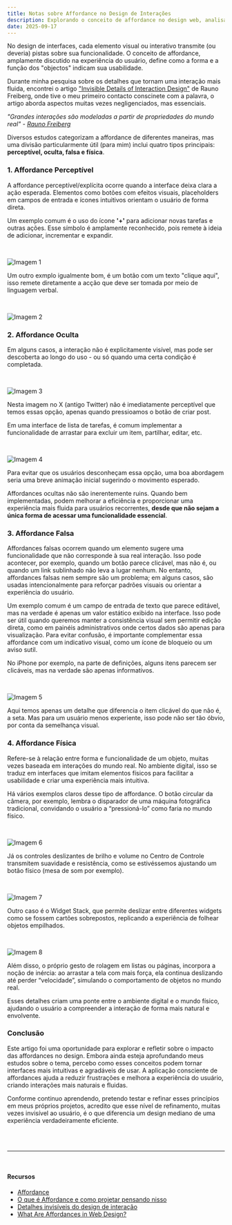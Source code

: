 ```yaml
---
title: Notas sobre Affordance no Design de Interações
description: Explorando o conceito de affordance no design web, analisando como diferentes tipos de affordances influenciam a interação do usuário
date: 2025-09-17
---
```


No design de interfaces, cada elemento visual ou interativo transmite (ou deveria) pistas sobre sua funcionalidade. O conceito de affordance, amplamente discutido na experiência do usuário, define como a forma e a função dos "objectos" indicam sua usabilidade. 

Durante minha pesquisa sobre os detalhes que tornam uma interação mais fluida, encontrei o artigo <a href="https://rauno.me/craft/interaction-design" className="border-b transition-all text-gray-500 duration-500 hover:border-gray-500" target="_blank">"Invisible Details of Interaction Design"</a> de Rauno Freiberg, onde tive o meu primeiro contacto conscinete com a palavra, o artigo aborda aspectos muitas vezes negligenciados, mas essenciais.

_"Grandes interações são modeladas a partir de propriedades do mundo real" - <a href="https://x.com/raunofreiberg" className="border-b transition-all text-gray-500 duration-500 hover:border-gray-500" target="_blank">Rauno Freiberg</a>_

Diversos estudos categorizam a affordance de diferentes maneiras, mas uma divisão particularmente útil (para mim) inclui quatro tipos principais: **perceptível, oculta, falsa e física**. 

### 1. Affordance Perceptível

A affordance perceptível/explícita ocorre quando a interface deixa clara a ação esperada. Elementos como botões com efeitos visuais, placeholders em campos de entrada e ícones intuitivos orientam o usuário de forma direta.

Um exemplo comum é o uso do ícone **'+'** para adicionar novas tarefas e outras ações. Esse símbolo é amplamente reconhecido, pois remete à ideia de adicionar, incrementar e expandir. 

<br />

<Image
  src="/images/blog/img-aff-1.png"
  alt="Imagem 1"
width={1440}
  height={960}
/>


Um outro exmplo igualmente bom, é um botão com um texto "clique aqui", isso remete diretamente a acção que deve ser tomada por meio de linguagem verbal. 

<br />

<Image
  src="/images/blog/img-aff-2.png"
  alt="Imagem 2"
width={1440}
  height={960}
/>

### 2. Affordance Oculta

Em alguns casos, a interação não é explicitamente visível, mas pode ser descoberta ao longo do uso - ou só quando uma certa condição é completada. 

<br />

<Image
  src="/images/blog/img-aff-3.png"
  alt="Imagem 3"
width={1440}
  height={960}
/>

Nesta imagem no X (antigo Twitter) não é imediatamente perceptível que temos essas opção, apenas quando pressioamos o botão de criar post. 

Em uma interface de lista de tarefas, é comum implementar a funcionalidade de arrastar para excluir um item, partilhar, editar, etc. 

<br />

<Image
  src="/images/blog/img-aff-4.png"
  alt="Imagem 4"
width={1440}
  height={960}
/>

Para evitar que os usuários desconheçam essa opção, uma boa abordagem seria uma breve animação inicial sugerindo o movimento esperado.

Affordances ocultas não são inerentemente ruins. Quando bem implementadas, podem melhorar a eficiência e proporcionar uma experiência mais fluida para usuários recorrentes, **desde que não sejam a única forma de acessar uma funcionalidade essencial**.

### 3. Affordance Falsa

Affordances falsas ocorrem quando um elemento sugere uma funcionalidade que não corresponde à sua real interação. Isso pode acontecer, por exemplo, quando um botão parece clicável, mas não é, ou quando um link sublinhado não leva a lugar nenhum. No entanto, affordances falsas nem sempre são um problema; em alguns casos, são usadas intencionalmente para reforçar padrões visuais ou orientar a experiência do usuário.

Um exemplo comum é um campo de entrada de texto que parece editável, mas na verdade é apenas um valor estático exibido na interface. Isso pode ser útil quando queremos manter a consistência visual sem permitir edição direta, como em painéis administrativos onde certos dados são apenas para visualização. Para evitar confusão, é importante complementar essa affordance com um indicativo visual, como um ícone de bloqueio ou um aviso sutil.

No iPhone por exemplo, na parte de definições, alguns itens parecem ser clicáveis, mas na verdade são apenas informativos. 

<br />

<Image
  src="/images/blog/img-aff-5.png"
  alt="Imagem 5"
width={1440}
  height={960}
/>

Aqui temos apenas um detalhe que diferencia o item clicável do que não é, a seta. Mas para um usuário menos experiente, isso pode não ser tão óbvio, por conta da semelhança visual.

### 4. Affordance Física

Refere-se à relação entre forma e funcionalidade de um objeto, muitas vezes baseada em interações do mundo real. No ambiente digital, isso se traduz em interfaces que imitam elementos físicos para facilitar a usabilidade e criar uma experiência mais intuitiva.

Há vários exemplos claros desse tipo de affordance. O botão circular da câmera, por exemplo, lembra o disparador de uma máquina fotográfica tradicional, convidando o usuário a “pressioná-lo” como faria no mundo físico.

<br />

<Image
  src="/images/blog/img-aff-6.png"
  alt="Imagem 6"
width={1440}
  height={960}
/>

Já os controles deslizantes de brilho e volume no Centro de Controle transmitem suavidade e resistência, como se estivéssemos ajustando um botão físico (mesa de som por exemplo).

<br />

<Image
  src="/images/blog/img-aff-7.png"
  alt="Imagem 7"
width={1440}
    height={960}
/>

Outro caso é o Widget Stack, que permite deslizar entre diferentes widgets como se fossem cartões sobrepostos, replicando a experiência de folhear objetos empilhados.


<br />

<Image
  src="/images/blog/img-aff-8.png"
  alt="Imagem 8"
width={1440}
    height={960}
/>

Além disso, o próprio gesto de rolagem em listas ou páginas, incorpora a noção de inércia: ao arrastar a tela com mais força, ela continua deslizando até perder “velocidade”, simulando o comportamento de objetos no mundo real.

Esses detalhes criam uma ponte entre o ambiente digital e o mundo físico, ajudando o usuário a compreender a interação de forma mais natural e envolvente.

### Conclusão

Este artigo foi uma oportunidade para explorar e refletir sobre o impacto das affordances no design. Embora ainda esteja aprofundando meus estudos sobre o tema, percebo como esses conceitos podem tornar interfaces mais intuitivas e agradáveis de usar. A aplicação consciente de affordances ajuda a reduzir frustrações e melhora a experiência do usuário, criando interações mais naturais e fluidas. 

Conforme continuo aprendendo, pretendo testar e refinar esses princípios em meus próprios projetos, acredito que esse nível de refinamento, muitas vezes invisível ao usuário, é o que diferencia um design mediano de uma experiência verdadeiramente eficiente.

<br /><br />

---

<br />

#### Recursos

<ul className="flex flex-col gap-3 mt-5" style={{ listStyle: 'cardinal', marginLeft: '20px'}}>
    <li className="text-[14.9px]"><a href="https://pt.wikipedia.org/wiki/Affordance" className="border-b transition-all text-gray-500 duration-500 hover:border-gray-500" target="_blank">Affordance</a></li>
    <li className="text-[14.9px]"><a href="https://www.homemmaquina.com.br/o-que-e-affordance/" className="border-b transition-all text-gray-500 duration-500 hover:border-gray-500" target="_blank">O que é Affordance e como projetar pensando nisso</a></li>
    <li className="text-[14.9px]"><a href="https://rauno.me/craft/interaction-design" className="border-b transition-all text-gray-500 duration-500 hover:border-gray-500" target="_blank">Detalhes invisíveis do design de interação</a></li>
    <li className="text-[14.9px]"><a href="https://blog.teamtreehouse.com/affordances-web-design?utm_source=chatgpt.com" className="border-b transition-all text-gray-500 duration-500 hover:border-gray-500" target="_blank">What Are Affordances in Web Design?</a></li>
</ul>